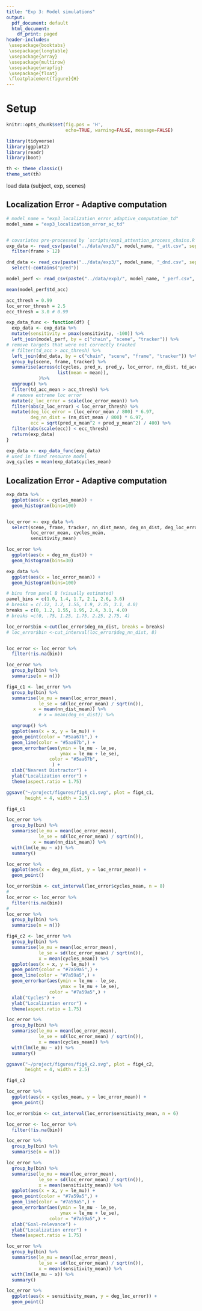 ```yaml
---
title: "Exp 3: Model simulations"
output:
  pdf_document: default
  html_document:
    df_print: paged
header-includes:
 \usepackage{booktabs}
 \usepackage{longtable}
 \usepackage{array}
 \usepackage{multirow}
 \usepackage{wrapfig}
 \usepackage{float}
 \floatplacement{figure}{H}
---
```


# Setup

```r
knitr::opts_chunk$set(fig.pos = 'H', 
                      echo=TRUE, warning=FALSE, message=FALSE)

library(tidyverse)
library(ggplot2)
library(readr)
library(boot)

th <- theme_classic()
theme_set(th)
```




load data (subject, exp, scenes)


## Localization Error - Adaptive computation

```r
# model_name = "exp3_localization_error_adaptive_computation_td"
model_name = "exp3_localization_error_ac_td"


# covariates pre-processed by `scripts/exp1_attention_process_chains.R`
exp_data <- read_csv(paste("../data/exp3/", model_name, "_att.csv", sep="")) %>%
  filter(frame > 12)

dnd_data <- read_csv(paste("../data/exp3/", model_name, "_dnd.csv", sep="")) %>%
  select(-contains("pred"))

model_perf <- read_csv(paste("../data/exp3/", model_name, "_perf.csv", sep=""))

mean(model_perf$td_acc)

acc_thresh = 0.99
loc_error_thresh = 2.5
ecc_thresh = 3.0 # 0.99

exp_data_func <- function(df) {
  exp_data <- exp_data %>%
  mutate(sensitivity = pmax(sensitivity, -100)) %>%
  left_join(model_perf, by = c("chain", "scene", "tracker")) %>%
# remove targets that were not correctly tracked
  # filter(td_acc > acc_thresh) %>%
  left_join(dnd_data, by = c("chain", "scene", "frame", "tracker")) %>%
  group_by(scene, frame, tracker) %>%
  summarise(across(c(cycles, pred_x, pred_y, loc_error, nn_dist, td_acc, sensitivity),
                   list(mean = mean)),
            )%>%
  ungroup() %>%
  filter(td_acc_mean > acc_thresh) %>%
  # remove extreme loc error
  mutate(z_loc_error = scale(loc_error_mean)) %>%
  filter(abs(z_loc_error) < loc_error_thresh) %>%
  mutate(deg_loc_error = (loc_error_mean / 800) * 6.97,
         deg_nn_dist = (nn_dist_mean / 800) * 6.97,
         ecc = sqrt(pred_x_mean^2 + pred_y_mean^2) / 400) %>%
  filter(abs(scale(ecc)) < ecc_thresh)
  return(exp_data)
}

exp_data <- exp_data_func(exp_data)
# used in fixed resource model
avg_cycles = mean(exp_data$cycles_mean)
```

## Localization Error - Adaptive computation


```r

exp_data %>%
  ggplot(aes(x = cycles_mean)) + 
  geom_histogram(bins=100)


loc_error <- exp_data %>%
  select(scene, frame, tracker, nn_dist_mean, deg_nn_dist, deg_loc_error, 
         loc_error_mean, cycles_mean, 
         sensitivity_mean)

loc_error %>%
  ggplot(aes(x = deg_nn_dist)) + 
  geom_histogram(bins=30)

exp_data %>%
  ggplot(aes(x = loc_error_mean)) + 
  geom_histogram(bins=100)

```

```r

# bins from panel B (visually estimated)
panel_bins = c(1.0, 1.4, 1.7, 2.1, 2.6, 3.6)
# breaks = c(.32, 1.2, 1.55, 1.9, 2.35, 3.1, 4.0)
breaks = c(0, 1.2, 1.55, 1.95, 2.4, 3.1, 4.0)
# breaks =c(0, .75, 1.25, 1.75, 2.25, 2.75, 4)

loc_error$bin <-cut(loc_error$deg_nn_dist, breaks = breaks)
# loc_error$bin <-cut_interval(loc_error$deg_nn_dist, 8)


loc_error <- loc_error %>%
  filter(!is.na(bin))

loc_error %>%
  group_by(bin) %>%
  summarise(n = n())

fig4_c1 <- loc_error %>%
  group_by(bin) %>%
  summarise(le_mu = mean(loc_error_mean),
            le_se = sd(loc_error_mean) / sqrt(n()),
          x = mean(nn_dist_mean)) %>%
            # x = mean(deg_nn_dist)) %>%

  ungroup() %>%
  ggplot(aes(x = x, y = le_mu)) + 
  geom_point(color = "#5aa67b",) + 
  geom_line(color = "#5aa67b",) +
  geom_errorbar(aes(ymin = le_mu - le_se,
                    ymax = le_mu + le_se),
                color = "#5aa67b",
                 ) + 
  xlab("Nearest Distractor") + 
  ylab("Localization error") +
  theme(aspect.ratio = 1.75)

ggsave("~/project/figures/fig4_c1.svg", plot = fig4_c1,
       height = 4, width = 2.5)

fig4_c1

loc_error %>%
  group_by(bin) %>%
  summarise(le_mu = mean(loc_error_mean),
            le_se = sd(loc_error_mean) / sqrt(n()),
          x = mean(nn_dist_mean)) %>%
  with(lm(le_mu ~ x)) %>%
  summary()

loc_error %>%
  ggplot(aes(x = deg_nn_dist, y = loc_error_mean)) + 
  geom_point()

```

```r


loc_error$bin <- cut_interval(loc_error$cycles_mean, n = 8)
# 
loc_error <- loc_error %>%
  filter(!is.na(bin))
# 
loc_error %>%
  group_by(bin) %>%
  summarise(n = n())

fig4_c2 <- loc_error %>%
  group_by(bin) %>%
  summarise(le_mu = mean(loc_error_mean),
            le_se = sd(loc_error_mean) / sqrt(n()),
            x = mean(cycles_mean)) %>%
  ggplot(aes(x = x, y = le_mu)) + 
  geom_point(color = "#7a59a5",) + 
  geom_line(color = "#7a59a5",) + 
  geom_errorbar(aes(ymin = le_mu - le_se,
                    ymax = le_mu + le_se),
                color = "#7a59a5",) + 
  xlab("Cycles") + 
  ylab("Localization error") + 
  theme(aspect.ratio = 1.75)

loc_error %>%
  group_by(bin) %>%
  summarise(le_mu = mean(loc_error_mean),
            le_se = sd(loc_error_mean) / sqrt(n()),
            x = mean(cycles_mean)) %>%
  with(lm(le_mu ~ x)) %>%
  summary()

ggsave("~/project/figures/fig4_c2.svg", plot = fig4_c2,
       height = 4, width = 2.5)

fig4_c2

loc_error %>%
  ggplot(aes(x = cycles_mean, y = loc_error_mean)) + 
  geom_point()


```


```r


loc_error$bin <- cut_interval(loc_error$sensitivity_mean, n = 6)

loc_error <- loc_error %>%
  filter(!is.na(bin))

loc_error %>%
  group_by(bin) %>%
  summarise(n = n())

loc_error %>%
  group_by(bin) %>%
  summarise(le_mu = mean(loc_error_mean),
            le_se = sd(loc_error_mean) / sqrt(n()),
            x = mean(sensitivity_mean)) %>%
  ggplot(aes(x = x, y = le_mu)) + 
  geom_point(color = "#7a59a5",) + 
  geom_line(color = "#7a59a5",) + 
  geom_errorbar(aes(ymin = le_mu - le_se,
                    ymax = le_mu + le_se),
                color = "#7a59a5",) + 
  xlab("Goal-relevance") + 
  ylab("Localization error") + 
  theme(aspect.ratio = 1.75)

loc_error %>%
  group_by(bin) %>%
  summarise(le_mu = mean(loc_error_mean),
            le_se = sd(loc_error_mean) / sqrt(n()),
            x = mean(sensitivity_mean)) %>%
  with(lm(le_mu ~ x)) %>%
  summary()

loc_error %>%
  ggplot(aes(x = sensitivity_mean, y = deg_loc_error)) + 
  geom_point()


```




<!-- ## Localization Error - Fixed Resources -->


<!-- ```{r echo=FALSE, results='hide'} -->

<!-- exp_data <- read_csv("../data/exp3/exp3_localization_error_fixed_resources_att.csv") %>% -->
<!-- filter(frame > 24) -->

<!-- dnd_data <- read_csv("../data/exp3/exp3_localization_error_fixed_resources_dnd.csv") %>% -->
<!--   select(-contains("pred")) -->

<!-- model_perf <- read_csv("../data/exp3/exp3_localization_error_fixed_resources_perf.csv") -->

<!-- mean(model_perf$td_acc) -->

<!-- acc_thresh = 0.99 -->
<!-- loc_error_thresh = 3.0 -->
<!-- ecc_thresh = 0.99 -->
<!-- exp_data <- exp_data %>% -->
<!--   left_join(model_perf, by = c("chain", "scene", "tracker")) %>% -->
<!--   # filter(td_acc > acc_thresh) %>% -->
<!--   left_join(dnd_data, by = c("chain", "scene", "frame", "tracker")) %>% -->
<!--   group_by(scene, frame, tracker) %>% -->
<!--   summarise(across(c(cycles, pred_x, pred_y, loc_error, nn_dist, td_acc), -->
<!--                    list(mean = mean)), -->
<!--             )%>% -->
<!--   ungroup() %>% -->
<!--   # remove inaccurate trackers -->
<!--   filter(td_acc_mean > acc_thresh) %>% -->
<!--   # remove extreme loc error -->
<!--   mutate(z_loc_error = scale(loc_error_mean)) %>% -->
<!--   filter(z_loc_error < loc_error_thresh) %>% -->
<!--   mutate(deg_loc_error = (loc_error_mean / 800) * 6.97, -->
<!--          deg_nn_dist = (nn_dist_mean / 800) * 6.97, -->
<!--          ecc = sqrt(pred_x_mean^2 + pred_y_mean^2) / 400) %>% -->
<!--   # ignore eccentric objects -->
<!--   filter(ecc < ecc_thresh) -->

<!-- ``` -->


<!-- ```{r} -->

<!-- loc_error <- exp_data %>% -->
<!--   select(scene, frame, tracker, nn_dist_mean, deg_nn_dist, deg_loc_error,  -->
<!--          loc_error_mean, cycles_mean) -->

<!-- loc_error %>% -->
<!--   ggplot(aes(x = deg_nn_dist)) +  -->
<!--   geom_histogram(bins=30) -->

<!-- loc_error %>% -->
<!--   ggplot(aes(x = deg_loc_error)) +  -->
<!--   geom_histogram(bins=100) -->


<!-- ``` -->

<!-- ```{r} -->

<!-- # bins from panel B (visually estimated) -->
<!-- panel_bins = c(1.0, 1.4, 1.7, 2.1, 2.6, 3.6) -->
<!-- # breaks = c(.32, 1.2, 1.55, 1.9, 2.35, 3.1, 4.0) -->
<!-- breaks = c(.8, 1.2, 1.55, 1.9, 2.35, 3.1, 4.0) -->
<!-- # breaks =c(0, .75, 1.25, 1.75, 2.25, 2.75, 4) -->

<!-- loc_error$bin <-cut(loc_error$deg_nn_dist, breaks = breaks) -->
<!-- # loc_error$bin <-cut_number(loc_error$deg_nn_dist, 6) -->


<!-- loc_error <- loc_error %>% -->
<!--   filter(!is.na(bin)) -->

<!-- loc_error %>% -->
<!--   group_by(bin) %>% -->
<!--   summarise(n = n()) -->

<!-- loc_error %>% -->
<!--   group_by(bin) %>% -->
<!--   summarise(le_mu = mean(loc_error_mean), -->
<!--             le_se = sd(loc_error_mean) / sqrt(n()), -->
<!--             x = mean(nn_dist_mean)) %>% -->
<!--   ungroup() %>% -->
<!--   ggplot(aes(x = x, y = le_mu)) +  -->
<!--   geom_point() +  -->
<!--   geom_line() + -->
<!--   geom_errorbar(aes(ymin = le_mu - le_se, -->
<!--                     ymax = le_mu + le_se), -->
<!--                  ) +  -->
<!--   xlab("Nearest Distractor") +  -->
<!--   ylab("Localization error") + -->
<!--   theme(aspect.ratio = 1.75) -->


<!-- loc_error %>% -->
<!--   group_by(bin) %>% -->
<!--   summarise(le_mu = mean(loc_error_mean), -->
<!--             le_se = sd(loc_error_mean) / sqrt(n()), -->
<!--           x = mean(nn_dist_mean)) %>% -->
<!--   with(lm(le_mu ~ x)) %>% -->
<!--   summary() -->

<!-- loc_error %>% -->
<!--   ggplot(aes(x = nn_dist_mean, y = loc_error_mean)) +  -->
<!--   geom_point() -->


<!-- ``` -->